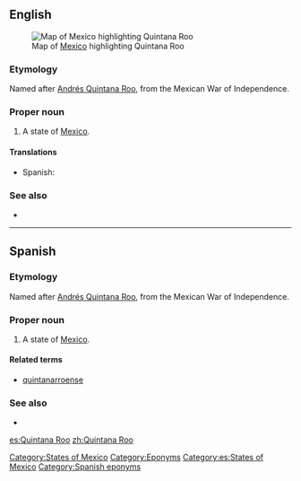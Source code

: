 ==English==
[[File:Mexico map, MX-ROO.svg|thumb|Map of [[Mexico]] highlighting Quintana Roo]]
===Etymology===
Named after [[w:Andrés Quintana Roo|Andrés Quintana Roo]], from the Mexican War of Independence.

===Proper noun===
{{en-proper noun}}

# A state of [[Mexico]].

====Translations====
{{trans-top|state of Mexico}}
*Spanish: {{t+|es|Quintana Roo|m}}
{{trans-mid}}
{{trans-bottom}}

===See also===
*{{pedialite}}

[[Category:States of Mexico]]
[[Category:Eponyms]]

----

==Spanish==

===Etymology===
Named after [[w:Andrés Quintana Roo|Andrés Quintana Roo]], from the Mexican War of Independence.

===Proper noun===
{{es-proper noun|m}}

# A state of [[Mexico]].

====Related terms====
*[[quintanarroense]]

===See also===
* {{pedialite|lang=es}}

[[Category:es:States of Mexico]]
[[Category:Spanish eponyms]]

[[es:Quintana Roo]]
[[zh:Quintana Roo]]